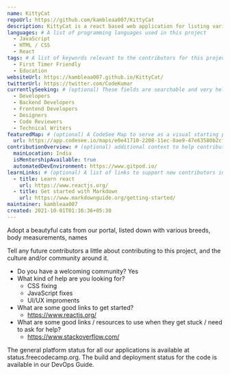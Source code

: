 ```yaml
---
name: KittyCat
repoUrl: https://github.com/kambleaa007/KittyCat
description: KittyCat is a react based web application for listing various Adoption of Cats.
languages: # A list of programming languages used in this project
  - JavaScript
  - HTML / CSS
  - React
tags: # A list of keywords relevant to the contributors for this project
  - First Timer Friendly
  - Education
websiteUrl: https://kambleaa007.github.io/KittyCat/
twitterUrl: https://twitter.com/CodeKumar
currentlySeeking: # (optional) These fields are searchable and very helpful for contributors to match well with your project
  - Developers
  - Backend Developers
  - Frontend Developers
  - Designers
  - Code Reviewers
  - Technical Writers
featuredMap: # (optional) A CodeSee Map to serve as a visual starting point for contributors
  url: https://app.codesee.io/maps/e0e41710-2208-11ec-8ae9-47e63580b2cf
contributionOverview: # (optional) additional context to help contributors match well with your project
  mainLocation: India
  isMentorshipAvailable: true
  automatedDevEnvironment: https://www.gitpod.io/
learnLinks: # (optional) A list of links to support new contributors in learning about the project and tech stack and culture / community
  - title: Learn react
    url: https://www.reactjs.org/
  - title: Get started with Markdown
    url: https://www.markdownguide.org/getting-started/
maintainer: kambleaa007
created: 2021-10-01T01:16:36+05:30
---
```


<!-- Divide your content into sections using our handy shortcodes. Each section is optional -->

<Overview>

Adopt a beautyful cats from our portal, listed down with various breeds, body measurements, names 

</Overview>

<Contributing>

Tell any future contributors a little about contributing to this project, and the culture and/or community around it.

- Do you have a welcoming community? Yes
- What kind of help are you looking for? 
	- CSS fixing
	- JavaScript fixes
	- UI/UX improments
- What are some good links to get started?
	- https://www.reactjs.org/
- What are some good links / resources to use when they get stuck / need to ask for help?
	- https://www.stackoverflow.com/

The general platform status for all our applications is available at status.freecodecamp.org. The build and deployment status for the code is available in our DevOps Guide.

</Contributing>
